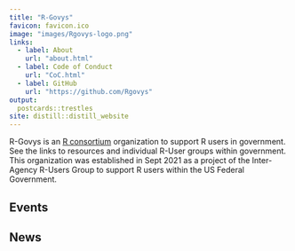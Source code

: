 ```yaml
---
title: "R-Govys"
favicon: favicon.ico
image: "images/Rgovys-logo.png"
links:
  - label: About
    url: "about.html"
  - label: Code of Conduct
    url: "CoC.html"
  - label: GitHub
    url: "https://github.com/Rgovys"  
output:
  postcards::trestles
site: distill::distill_website
---
```


R-Govys is an [R consortium](https://www.r-consortium.org/) organization to support R users in government. See the links to resources and individual R-User groups within government. This organization was established in Sept 2021 as a project of the Inter-Agency R-Users Group to support R users within the US Federal Government.

## Events

<script language="JavaScript" src="https://www.feedroll.com/rssviewer/feed2js.php?src=https%3A%2F%2Frgovys.github.io%2Fevents.xml&desc=1&utf=y"  charset="UTF-8" type="text/javascript"></script>

## News

<script language="JavaScript" src="https://www.feedroll.com/rssviewer/feed2js.php?src=https%3A%2F%2Frgovys.github.io%2Fmeetings.xml&desc=1&utf=y"  charset="UTF-8" type="text/javascript"></script>




